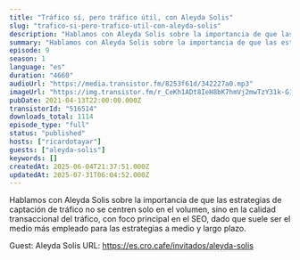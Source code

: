 ```yaml
---
title: "Tráfico sí, pero tráfico útil, con Aleyda Solis"
slug: "trafico-si-pero-trafico-util-con-aleyda-solis"
description: "Hablamos con Aleyda Solis sobre la importancia de que las estrategias de captación de tráfico no se centren solo en el volumen, sino en la calidad transaccional del tráfico, con foco principal en el SEO, dado que suele ser el medio más empleado para las estrategias a medio y largo plazo.\n\nGuest: Aleyda Solis\nURL: https://es.cro.cafe/invitados/aleyda-solis"
summary: "Hablamos con Aleyda Solis sobre la importancia de que las estrategias de captación de tráfico no se centren solo en el volumen, sino en la calidad transaccional del tráfico, con foco principal en el SEO, dado que suele ser el medio más empleado para las estrategias a medio y largo plazo."
episode: 9
season: 1
language: "es"
duration: "4660"
audioUrl: "https://media.transistor.fm/8253f61d/342227a0.mp3"
imageUrl: "https://img.transistor.fm/r_CeKh1ADt8IeH8bK7hmVj2mwTzY31k-G1YxIej5DyE/rs:fill:0:0:1/w:1400/h:1400/q:60/mb:500000/aHR0cHM6Ly9pbWct/dXBsb2FkLXByb2R1/Y3Rpb24udHJhbnNp/c3Rvci5mbS85MDY2/YmI4MjRhMzViNzY4/NGI0YTY5ZGYwMjVm/YmUwZi5qcGc.webp"
pubDate: 2021-04-13T22:00:00.000Z
transistorId: "516514"
downloads_total: 1114
episode_type: "full"
status: "published"
hosts: ["ricardotayar"]
guests: ["aleyda-solis"]
keywords: []
createdAt: 2025-06-04T21:37:51.000Z
updatedAt: 2025-07-31T06:04:52.000Z
---
```


Hablamos con Aleyda Solis sobre la importancia de que las estrategias de captación de tráfico no se centren solo en el volumen, sino en la calidad transaccional del tráfico, con foco principal en el SEO, dado que suele ser el medio más empleado para las estrategias a medio y largo plazo.

Guest: Aleyda Solis
URL: https://es.cro.cafe/invitados/aleyda-solis
